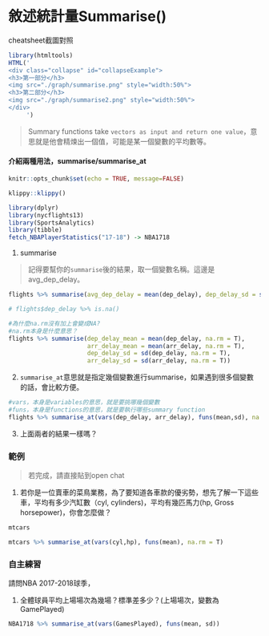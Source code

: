 # 敘述統計量Summarise()

<div class="alert white">
cheatsheet截圖對照<a data-toggle="collapse" href="#collapseExample" role="button" aria-expanded="false" aria-controls="collapseExample"><i class="fa fa-image"></i></a>
</div>

```r
library(htmltools)
HTML('
<div class="collapse" id="collapseExample">
<h3>第一部分</h3>
<img src="./graph/summarise.png" style="width:50%">
<h3>第二部分</h3>
<img src="./graph/summarise2.png" style="width:50%">
</div>
     ')
```

> Summary functions take `vectors as input and return one value`，意思就是他會精煉出一個值，可能是某一個變數的平均數等。

#### 介紹兩種用法，summarise/summarise_at{-}

```r
knitr::opts_chunk$set(echo = TRUE, message=FALSE)
```

```r
klippy::klippy()
```

```r
library(dplyr)
library(nycflights13)
library(SportsAnalytics)
library(tibble)
fetch_NBAPlayerStatistics("17-18") -> NBA1718
```

1. summarise

> 記得要幫你的`summarise`後的結果，取一個變數名稱。這邊是avg_dep_delay。

```r
flights %>% summarise(avg_dep_delay = mean(dep_delay), dep_delay_sd = sd(dep_delay))

# flights$dep_delay %>% is.na()
```

```r
#為什麼na.rm沒有加上會變成NA?
#na.rm本身是什麼意思？
flights %>% summarise(dep_delay_mean = mean(dep_delay, na.rm = T),
                      arr_delay_mean = mean(arr_delay, na.rm = T),
                      dep_delay_sd = sd(dep_delay, na.rm = T),
                      arr_delay_sd = sd(arr_delay, na.rm = T))
```

2. `summarise_at`意思就是指定幾個變數進行summarise，如果遇到很多個變數的話，會比較方便。
```r
#vars，本身是variables的意思，就是要挑哪幾個變數
#funs，本身是functions的意思，就是要執行哪些summary function
flights %>% summarise_at(vars(dep_delay, arr_delay), funs(mean,sd), na.rm = T)
```

3. 上面兩者的結果一樣嗎？

### 範例{-}

> 若完成，請直接貼到open chat

1. 若你是一位賣車的菜鳥業務，為了要知道各車款的優劣勢，想先了解一下這些車，平均有多少汽缸數（cyl, cylinders)，平均有幾匹馬力(hp, Gross horsepower)，你會怎麼做？

```r
mtcars 
```

```r
mtcars %>% summarise_at(vars(cyl,hp), funs(mean), na.rm = T)
```



### 自主練習{-}
請問NBA 2017-2018球季，

1. 全體球員平均上場場次為幾場？標準差多少？(上場場次，變數為GamePlayed)

```r
NBA1718 %>% summarise_at(vars(GamesPlayed), funs(mean, sd))
```


